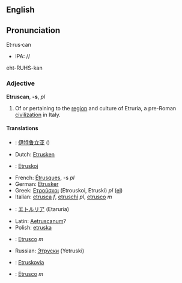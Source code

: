 ==English==
==Pronunciation==
Et·rus·can
*IPA: //
eht-RUHS-kan
===Adjective===
'''Etruscan''', '''-s''', ''pl''
#Of or pertaining to the [[region]] and culture of Etruria, a pre-Roman [[civilization]] in Italy.
==== Translations ====
*{{zh}}: [[伊特鲁立亚]] ()
*Dutch: [[Etrusken]]
*{{eo}}: [[Etruskoj]]
*French: [[Étrusques]], -s ''pl''
*German: [[Etrusker]]
*Greek: [[Ετρούσκοι]] (Etrouskoi, Etruski) ''pl'' ([[:el:Ετρούσκοι|el]])
*Italian: [[etrusca]] ''f'', [[etruschi]] ''pl'', [[etrusco]] ''m''
*{{ja}}: [[エトルリア]] (Etaruria)
*Latin: [[Aetruscanum]]?
*Polish: [[etruska]]
*{{pt}}: [[Etrusco]] ''m''
*Russian: [[Этруски]] (Yetruski)
*{{sk}}: [[Etruskovia]]<!--{{es}}-->
*{{es}}: [[Etrusco]] ''m''

{{Wikipedia}}